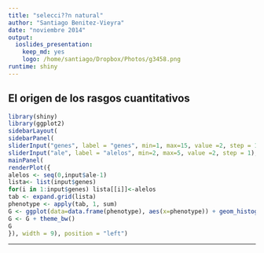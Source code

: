 ```yaml
---
title: "selecci??n natural"
author: "Santiago Benitez-Vieyra"
date: "noviembre 2014"
output:
  ioslides_presentation:
    keep_md: yes
    logo: /home/santiago/Dropbox/Photos/g3458.png
runtime: shiny
---
```

## El origen de los rasgos cuantitativos

```r
library(shiny)
library(ggplot2)
sidebarLayout(
sidebarPanel(
sliderInput("genes", label = "genes", min=1, max=15, value =2, step = 1), 
sliderInput("ale", label = "alelos", min=2, max=5, value =2, step = 1), width = 3),
mainPanel(
renderPlot({
alelos <- seq(0,input$ale-1)
lista<- list(input$genes)
for(i in 1:input$genes) lista[[i]]<-alelos
tab <- expand.grid(lista)
phenotype <- apply(tab, 1, sum)
G <- ggplot(data=data.frame(phenotype), aes(x=phenotype)) + geom_histogram()
G <- G + theme_bw()
G
}), width = 9), position = "left")

``` 

---
